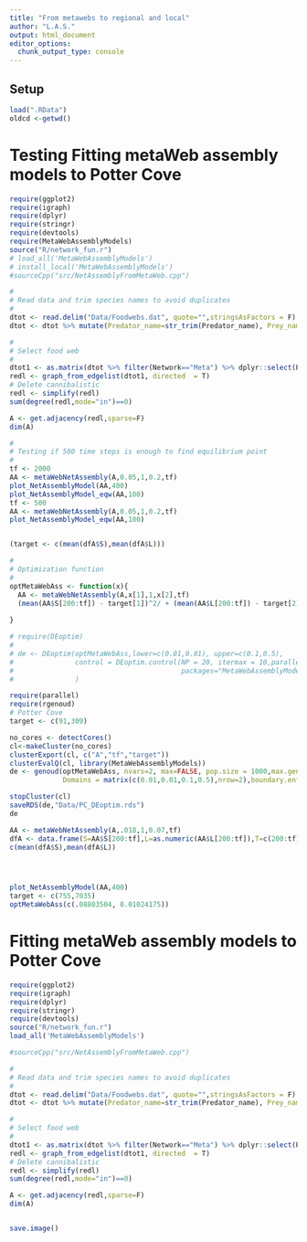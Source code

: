 ```yaml
---
title: "From metawebs to regional and local"
author: "L.A.S."
output: html_document
editor_options: 
  chunk_output_type: console
---
```


## Setup

```r
load(".RData")
oldcd <-getwd()
```

# Testing Fitting metaWeb assembly models to Potter Cove   

```r

require(ggplot2)
require(igraph)
require(dplyr)
require(stringr)
require(devtools)
require(MetaWebAssemblyModels)
source("R/network_fun.r")
# load_all('MetaWebAssemblyModels')
# install_local('MetaWebAssemblyModels')
#sourceCpp("src/NetAssemblyFromMetaWeb.cpp")

#
# Read data and trim species names to avoid duplicates 
#
dtot <- read.delim("Data/Foodwebs.dat", quote="",stringsAsFactors = F)
dtot <- dtot %>% mutate(Predator_name=str_trim(Predator_name), Prey_name=str_trim(Prey_name))

#
# Select food web 
#
dtot1 <- as.matrix(dtot %>% filter(Network=="Meta") %>% dplyr::select(Prey_name,Predator_name))
redl <- graph_from_edgelist(dtot1, directed  = T)
# Delete cannibalistic 
redl <- simplify(redl)
sum(degree(redl,mode="in")==0)

A <- get.adjacency(redl,sparse=F)
dim(A)

#
# Testing if 500 time steps is enough to find equilibrium point
#
tf <- 2000
AA <- metaWebNetAssembly(A,0.05,1,0.2,tf)
plot_NetAssemblyModel(AA,400)
plot_NetAssemblyModel_eqw(AA,100)
tf <- 500
AA <- metaWebNetAssembly(A,0.05,1,0.2,tf)
plot_NetAssemblyModel_eqw(AA,100)


(target <- c(mean(dfA$S),mean(dfA$L)))

#
# Optimization function 
#
optMetaWebAss <- function(x){
  AA <- metaWebNetAssembly(A,x[1],1,x[2],tf)
  (mean(AA$S[200:tf]) - target[1])^2/ + (mean(AA$L[200:tf]) - target[2])^2
  
}

# require(DEoptim)
# 
# de <- DEoptim(optMetaWebAss,lower=c(0.01,0.01), upper=c(0.1,0.5), 
#               control = DEoptim.control(NP = 20, itermax = 10,parallelType = 1,steptol=3, parVar=c("A","tf","target"),
#                                         packages="MetaWebAssemblyModels")
#               )

require(parallel)
require(rgenoud)
# Potter Cove
target <- c(91,309)

no_cores <- detectCores()
cl<-makeCluster(no_cores)
clusterExport(cl, c("A","tf","target"))
clusterEvalQ(cl, library(MetaWebAssemblyModels))
de <- genoud(optMetaWebAss, nvars=2, max=FALSE, pop.size = 1000,max.generations = 20, wait.generations = 5,cluster = cl,
             Domains = matrix(c(0.01,0.01,0.1,0.5),nrow=2),boundary.enforcement=1)

stopCluster(cl)
saveRDS(de,"Data/PC_DEoptim.rds")
de

AA <- metaWebNetAssembly(A,.018,1,0.07,tf)
dfA <- data.frame(S=AA$S[200:tf],L=as.numeric(AA$L[200:tf]),T=c(200:tf))
c(mean(dfA$S),mean(dfA$L))




plot_NetAssemblyModel(AA,400)
target <- c(755,7035)
optMetaWebAss(c(.08803504, 0.01024175))
```



# Fitting metaWeb assembly models to Potter Cove   

```r

require(ggplot2)
require(igraph)
require(dplyr)
require(stringr)
require(devtools)
source("R/network_fun.r")
load_all('MetaWebAssemblyModels')

#sourceCpp("src/NetAssemblyFromMetaWeb.cpp")

#
# Read data and trim species names to avoid duplicates 
#
dtot <- read.delim("Data/Foodwebs.dat", quote="",stringsAsFactors = F)
dtot <- dtot %>% mutate(Predator_name=str_trim(Predator_name), Prey_name=str_trim(Prey_name))

#
# Select food web 
#
dtot1 <- as.matrix(dtot %>% filter(Network=="Meta") %>% dplyr::select(Prey_name,Predator_name))
redl <- graph_from_edgelist(dtot1, directed  = T)
# Delete cannibalistic 
redl <- simplify(redl)
sum(degree(redl,mode="in")==0)

A <- get.adjacency(redl,sparse=F)
dim(A)


save.image()

```


